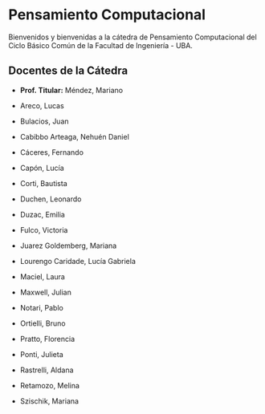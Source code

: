 # Pensamiento Computacional {.unnumbered}

Bienvenidos y bienvenidas a la cátedra de Pensamiento Computacional del Ciclo Básico Común de la Facultad de Ingeniería - UBA.

## Docentes de la Cátedra

- **Prof. Titular:** Méndez, Mariano

- Areco, Lucas
- Bulacios, Juan
- Cabibbo Arteaga, Nehuén Daniel
- Cáceres, Fernando
- Capón, Lucía
- Corti, Bautista
- Duchen, Leonardo
- Duzac, Emilia
- Fulco, Victoria
- Juarez Goldemberg, Mariana 
- Lourengo Caridade, Lucía Gabriela 
- Maciel, Laura
- Maxwell, Julian
- Notari, Pablo
- Ortielli, Bruno
- Pratto, Florencia
- Ponti, Julieta
- Rastrelli, Aldana
- Retamozo, Melina
- Szischik, Mariana
